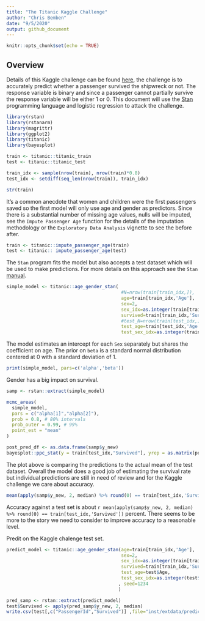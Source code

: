```yaml
---
title: "The Titanic Kaggle Challenge"
author: "Chris Bemben"
date: "9/5/2020"
output: github_document
---
```


```r
knitr::opts_chunk$set(echo = TRUE)
```

## Overview

Details of this Kaggle challenge can be found [here](https://www.kaggle.com/c/titanic), the challenge is to accurately predict whether a passenger survived the shipwreck or not. The response variable is binary and since a passenger cannot partially survive the response variable will be either 1 or 0. This document will use the [Stan](https://mc-stan.org/) programming language and logistic regression to attack the challenge.

```r
library(rstan)
library(rstanarm)
library(magrittr)
library(ggplot2)
library(titanic)
library(bayesplot)

train <- titanic::titanic_train
test <- titanic::titanic_test

train_idx <- sample(nrow(train), nrow(train)*0.8)
test_idx <- setdiff(seq_len(nrow(train)), train_idx)

str(train)
```

It's a common anecdote that women and children were the first passengers saved so the first model will only use age and gender as predictors. Since there is a substantial number of missing age values, nulls will be imputed, see the `Impute Passenger Age` function for the details of the imputation methodology or the `Exploratory Data Analysis` vignette to see the before after.

```r
train <- titanic::impute_passenger_age(train)
test <- titanic:: impute_passenger_age(test)
```

The `Stan` program fits the model but also accepts a test dataset which will be used to make predictions. For more details on this approach see the `Stan` [manual](https://mc-stan.org/docs/2_24/stan-users-guide/prediction-forecasting-and-backcasting.html).
```r
simple_model <- titanic::age_gender_stan(
                                          #N=nrow(train[train_idx,]),
                                          age=train[train_idx,'Age'],
                                          sex=2,
                                          sex_idx=as.integer(train[train_idx,'Sex']),
                                          survived=train[train_idx,'Survived'],
                                          #test_N=nrow(train[test_idx,]),
                                          test_age=train[test_idx,'Age'],
                                          test_sex_idx=as.integer(train[test_idx,'Sex']), seed=1234)
```

The model estimates an intercept for each `Sex` separately but shares the coefficient on age. The prior on `beta` is a standard normal distribution centered at 0 with a standard deviation of 1.

```r
print(simple_model, pars=c('alpha','beta'))
```

Gender has a big impact on survival.

```r
samp <- rstan::extract(simple_model)

mcmc_areas(
  simple_model, 
  pars = c("alpha[1]","alpha[2]"),
  prob = 0.8, # 80% intervals
  prob_outer = 0.99, # 99%
  point_est = "mean"
)
```

```r
post_pred_df <- as.data.frame(samp$y_new)
bayesplot::ppc_stat(y = train[test_idx,"Survived"], yrep = as.matrix(post_pred_df), stat = mean)
```

The plot above is comparing the predictions to the actual mean of the test dataset. Overall the model does a good job of estimating the survival rate but individual predictions are still in need of review and for the Kaggle challenge we care about accuracy.

```r
mean(apply(samp$y_new, 2, median) %>% round(0) == train[test_idx,'Survived'])
```

Accuracy against a test set is about `r mean(apply(samp$y_new, 2, median) %>% round(0) == train[test_idx,'Survived'])` percent. There seems to be more to the story we need to consider to improve accuracy to a reasonable level.

Predit on the Kaggle chalenge test set.

```r
predict_model <- titanic::age_gender_stan(age=train[train_idx,'Age'],
                                          sex=2,
                                          sex_idx=as.integer(train[train_idx,'Sex']),
                                          survived=train[train_idx,'Survived'],
                                          test_age=test$Age,
                                          test_sex_idx=as.integer(test$Sex)
                                         , seed=1234
                                         )
```

```r
pred_samp <- rstan::extract(predict_model)
test$Survived <- apply(pred_samp$y_new, 2, median)
write.csv(test[,c("PassengerId","Survived")] ,file="inst/extdata/predict_20201002.csv")
````
<!-- ## Fit Logistic Regression -->

<!-- Age is only explanatory variable at this time. -->

<!-- ```{r, results="hide", message=FALSE} -->
<!-- age_logit_mod <- titanic::stanmodels$mod002_logit -->
<!-- ``` -->

<!-- ```{r} -->
<!-- age_logit_fit <- sampling( -->
<!--   age_logit_mod, -->
<!--   data = list( N = nrow(train), -->
<!--                x = train$Age, -->
<!--                y = train$Survived, -->
<!--                N_new = nrow(test), -->
<!--                cores = 4, -->
<!--                x_new=test$Age), -->
<!--   seed = 111 -->
<!-- ) -->
<!-- ``` -->

<!-- ```{r} -->
<!-- age_logit_ext <- rstan::extract(age_logit_fit) -->

<!-- par(mfrow = c(3,1)) -->
<!-- hist(age_logit_ext$alpha, main = 'alpha param') -->
<!-- hist(age_logit_ext$beta, main = 'beta param') -->
<!-- hist(age_logit_ext$y_rep, main = 'simulated survival') -->
<!-- ``` -->

<!-- ```{r} -->
<!-- posterior <- as.array(age_logit_fit) -->
<!-- bayesplot::mcmc_scatter(posterior, pars=c("alpha","beta")) -->
<!-- ``` -->

<!-- ```{r} -->
<!-- bayesplot::mcmc_intervals(posterior, pars=c("alpha","beta")) -->
<!-- ``` -->

<!-- ```{r, message=FALSE} -->
<!-- #https://discourse.mc-stan.org/t/posterior-prediction-from-logit-regression/12217/2 -->
<!-- postDF <- as.data.frame(age_logit_ext$y_new) -->
<!-- bayesplot::ppc_stat(y = as.integer(train$Survived[1:418]), yrep = as.matrix(postDF), stat = mean) -->
<!-- ``` -->

<!-- ```{r, message=FALSE} -->
<!-- bayesplot::ppc_stat_grouped(y = as.integer(train$Survived[1:418]), yrep = as.matrix(postDF), stat = mean, group = train$Pclass[1:418]) -->
<!-- ``` -->
<!-- The passenger class shows heterogeneitiy across passenger class. However, the model assumes the same survival rate across classes. -->

<!-- ```{r, results="hide", message=FALSE} -->
<!-- age_logit_hier_mod <- stanmodels$mod002_logit_hier -->
<!-- ``` -->

<!-- ```{r} -->
<!-- age_logit_hier_fit <- sampling( -->
<!--               age_logit_hier_mod, -->
<!--               data = list( N = nrow(train), -->
<!--                            age = train$Age, -->
<!--                            Pclass = 3, -->
<!--                            pclass_idx = train$Pclass, -->
<!--                            survival = train$Survived ), -->
<!--               seed = 112, -->
<!--               cores = 4) -->
<!-- ``` -->

<!-- The survival rate is similar to the actual data. -->

<!-- ```{r} -->
<!-- print(age_logit_hier_fit, pars = c('alpha','beta')) -->
<!-- ``` -->

<!-- ```{r} -->
<!-- age_logit_hier_ext <- rstan::extract(age_logit_hier_fit) -->
<!-- y_rep <- as.matrix(age_logit_hier_fit, pars = "y_rep") -->

<!-- ppc_stat_grouped(age_logit_hier_ext, -->
<!--                  y = train$Survived, -->
<!--                  yrep = y_rep[1:891,], -->
<!--                  group = train$Pclass, -->
<!--                  stat = "mean", -->
<!--                  binwidth = 0.009) -->

<!-- ``` -->

<!-- Predict with new data -->
<!-- ```{r} -->

<!-- beta_post <- age_logit_hier_ext$beta -->

<!-- # Function for simulating y based on new x -->
<!-- gen_quant_r <- function(age, Pclass) { -->
<!--   alpha_post<- age_logit_hier_ext$alpha[,Pclass] #get intercept for class of passenger -->
<!--   lin_comb <- sample(alpha_post, size = length(age)) + age*sample(beta_post, size = length(age)) -->
<!--   prob <- 1/(1 + exp(-lin_comb)) #inverse of logit link function -->
<!--   out <- rbinom(length(age), 1, prob) -->
<!--   return(out) -->
<!-- } -->

<!-- y_hat_tr <- gen_quant_r(train$Age, test$Pclass) -->
<!-- mean(y_hat_tr == train$Survived) -->
<!-- ``` -->

<!-- generate predictions on the test data -->
<!-- ```{r} -->
<!-- #y_hat <- gen_quant_r(test$Age, test$Pclass) -->

<!-- # Accuracy -->
<!-- #pred_df <- data.frame(PassengerId = test$PassengerId, Survived=y_hat) -->
<!-- #write.csv(pred_df, file = "~/projectrepos/titanic/data/predict_20200918.csv", row.names = F) -->
<!-- ``` -->
